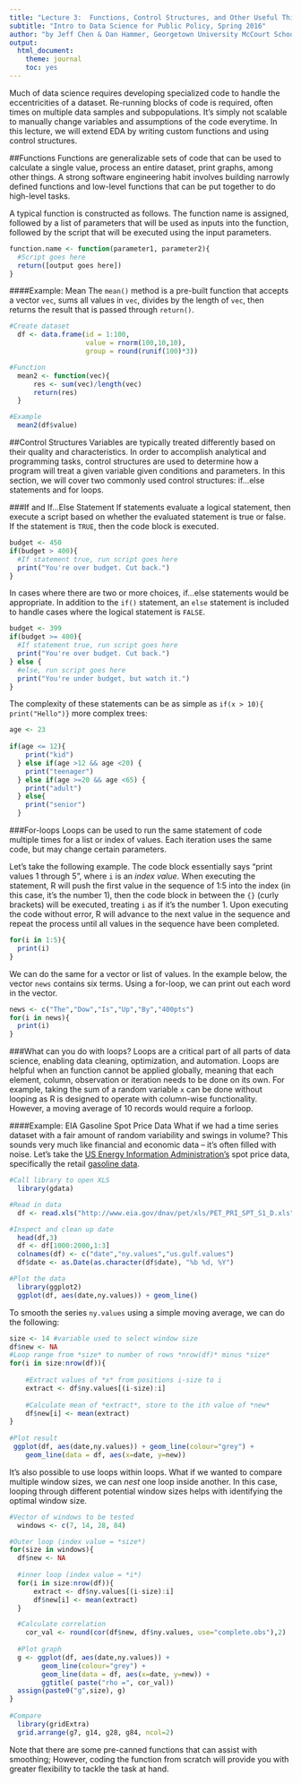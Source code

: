 ```yaml
---
title: "Lecture 3:  Functions, Control Structures, and Other Useful Things"
subtitle: "Intro to Data Science for Public Policy, Spring 2016"
author: "by Jeff Chen & Dan Hammer, Georgetown University McCourt School of Public Policy"
output: 
  html_document: 
    theme: journal
    toc: yes
---
```



Much of data science requires developing specialized code to handle the eccentricities of a dataset. Re-running blocks of code is required, often times on multiple data samples and subpopulations. It's simply not scalable to manually change variables and assumptions of the code everytime. In this lecture, we will extend EDA by writing custom functions and using control structures. 

##Functions
Functions are generalizable sets of code that can be used to calculate a single value, process an entire dataset, print graphs, among other things. A strong software engineering habit involves building narrowly defined functions and low-level functions that can be put together to do high-level tasks. 

A typical function is constructed as follows. The function name is assigned, followed by a list of parameters that will be used as inputs into the function, followed by the script that will be executed using the input parameters. 

```r
function.name <- function(parameter1, parameter2){
  #Script goes here
  return([output goes here])
}
```

####Example: Mean
The `mean()` method is a pre-built function that accepts a vector `vec`, sums all values in `vec`, divides by the length of `vec`, then returns the result that is passed through `return()`. 

```r
#Create dataset
  df <- data.frame(id = 1:100,
                   value = rnorm(100,10,10),
                   group = round(runif(100)*3))

#Function
  mean2 <- function(vec){
      res <- sum(vec)/length(vec)
      return(res)
  }

#Example
  mean2(df$value)
```

##Control Structures
Variables are typically treated differently based on their quality and characteristics. In order to accomplish analytical and programming tasks, control structures are used to determine how a program will treat a given variable given conditions and parameters. In this section, we will cover two commonly used control structures: if...else statements and for loops.

###If and If...Else Statement
If statements evaluate a logical statement, then execute a script based on whether the evaluated statement is true or false. If the statement is `TRUE`, then the code block is executed.

```r
budget <- 450
if(budget > 400){
  #If statement true, run script goes here
  print("You're over budget. Cut back.")
}
```

In cases where there are two or more choices, if...else statements would be appropriate. In addition to the `if()` statement, an `else` statement is included to handle cases where the logical statement is `FALSE`.


```r
budget <- 399  
if(budget >= 400){
  #If statement true, run script goes here
  print("You're over budget. Cut back.")
} else {
  #else, run script goes here
  print("You're under budget, but watch it.")
}
```

The complexity of these statements can be as simple as `if(x > 10){ print("Hello")}` more complex trees:

```r
age <- 23
  
if(age <= 12){
    print("kid")
  } else if(age >12 && age <20) {
    print("teenager")
  } else if(age >=20 && age <65) {
    print("adult")
  } else{
    print("senior")
  }
```


###For-loops
Loops can be used to run the same statement of code multiple times for a list or index of values. Each iteration uses the same code, but may change certain parameters. 

Let's take the following example. The code block essentially says "print values  1 through 5", where `i` is an *index value*. When executing the statement, R will push the first value in the sequence of 1:5 into the index (in this case, it's the number 1), then the code block in between the `{}` (curly brackets) will be executed, treating `i` as if it's the number 1. Upon executing the code without error, R will advance to the next value in the sequence and repeat the process until all values in the sequence have been completed.

```r
for(i in 1:5){
  print(i)
}
```

We can do the same for a vector or list of values. In the example below, the vector `news` contains six terms. Using a for-loop, we can print out each word in the vector.

```r
news <- c("The","Dow","Is","Up","By","400pts")
for(i in news){
  print(i)
}
```

###What can you do with loops?
Loops are a critical part of all parts of data science, enabling data cleaning, optimization, and automation. Loops are helpful when an function cannot be applied globally, meaning that each element, column, observation or iteration needs to be done on its own. For example, taking the sum of a random variable `x` can be done without looping as R is designed to operate with column-wise functionality. However, a moving average of 10 records would require a forloop.

####Example: EIA Gasoline Spot Price Data
What if we had a time series dataset with a fair amount of random variability and swings in volume? This sounds very much like financial and economic data -- it's often filled with noise. Let's take the [US Energy Information Administration's]() spot price data, specifically the retail [gasoline data](http://www.eia.gov/dnav/pet/xls/PET_PRI_SPT_S1_D.xls). 

```r

#Call library to open XLS
  library(gdata)

#Read in data
  df <- read.xls("http://www.eia.gov/dnav/pet/xls/PET_PRI_SPT_S1_D.xls", sheet = 2, skip=2, header = TRUE)

#Inspect and clean up date
  head(df,3)
  df <- df[1000:2000,1:3] 
  colnames(df) <- c("date","ny.values","us.gulf.values")
  df$date <- as.Date(as.character(df$date), "%b %d, %Y")

#Plot the data
  library(ggplot2)
  ggplot(df, aes(date,ny.values)) + geom_line()
```

To smooth the series `ny.values` using a simple moving average, we can do the following:

```r
size <- 14 #variable used to select window size
df$new <- NA
#Loop range from *size* to number of rows *nrow(df)* minus *size*
for(i in size:nrow(df)){
  
    #Extract values of *x* from positions i-size to i
    extract <- df$ny.values[(i-size):i]
    
    #Calculate mean of *extract*, store to the ith value of *new*
    df$new[i] <- mean(extract)
}
  
#Plot result
 ggplot(df, aes(date,ny.values)) + geom_line(colour="grey") +
    geom_line(data = df, aes(x=date, y=new))

```

It's also possible to use loops within loops. What if we wanted to compare multiple window sizes, we can *nest* one loop inside another. In this case, looping through different potential window sizes helps with identifying the optimal window size.

```r
#Vector of windows to be tested
  windows <- c(7, 14, 28, 84)

#Outer loop (index value = *size*)
for(size in windows){
  df$new <- NA
  
  #inner loop (index value = *i*)
  for(i in size:nrow(df)){
      extract <- df$ny.values[(i-size):i]
      df$new[i] <- mean(extract)
  }

  #Calculate correlation
    cor_val <- round(cor(df$new, df$ny.values, use="complete.obs"),2)
  
  #Plot graph
  g <- ggplot(df, aes(date,ny.values)) + 
        geom_line(colour="grey") +
        geom_line(data = df, aes(x=date, y=new)) + 
        ggtitle( paste("rho =", cor_val))
  assign(paste0("g",size), g)
}
  
#Compare
  library(gridExtra)
  grid.arrange(g7, g14, g28, g84, ncol=2)
```

Note that there are some pre-canned functions that can assist with smoothing; However, coding the function from scratch will provide you with greater flexibility to tackle the task at hand.


